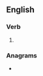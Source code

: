 ==English==

===Verb===
{{head|en|verb form}}

# {{en-third-person singular of|sexile}}

===Anagrams===
* {{anagrams|en|a=eeilssx|lexises|silexes}}